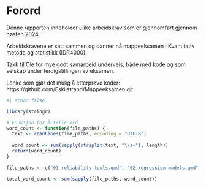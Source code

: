 

# Forord {.unnumbered}

Denne rapporten inneholder ulike arbeidskrav som er gjennomført gjennom høsten 2024.

Arbeidskravene er satt sammen og danner nå mappeeksamen i Kvantitativ metode og statistikk (IDR4000).

Takk til Ole for mye godt samarbeid underveis, både med kode og som selskap under ferdigstillingen av eksamen.

Lenke som gjør det mulig å etterprøve koder: https://github.com/Eskilstrand/Mappeeksamen.git

```r
#| echo: false

library(stringr)

# Funksjon for å telle ord
word_count <- function(file_paths) {
  text <- readLines(file_paths, encoding = "UTF-8")
  
  word_count <- sum(sapply(strsplit(text, "\\s+"), length))
  return(word_count)
}

file_paths <- c("01-reliability-tools.qmd", "02-regression-models.qmd", "03-statistical-inference.qmd", "04-study-design.qmd", "05-repeated-measurements.qmd", "06-vitenskapsteori.qmd", "07-laboratory-report.qmd")

total_word_count <- sum(sapply(file_paths, word_count))

```


